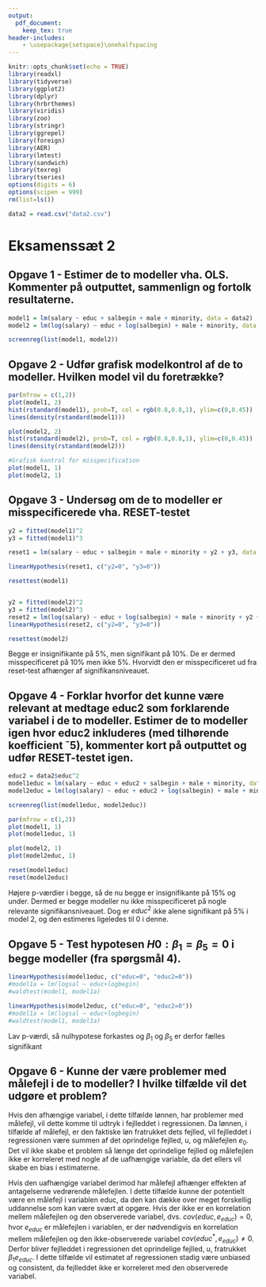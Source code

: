 ```yaml
---
output: 
  pdf_document:
    keep_tex: true
header-includes:
    - \usepackage{setspace}\onehalfspacing
---
```


```r
knitr::opts_chunk$set(echo = TRUE)
library(readxl)
library(tidyverse)
library(ggplot2)
library(dplyr)
library(hrbrthemes)
library(viridis)
library(zoo)
library(stringr)
library(ggrepel)
library(foreign)
library(AER)
library(lmtest)
library(sandwich)
library(texreg)
library(tseries)
options(digits = 6)
options(scipen = 999)
rm(list=ls())
```

```r
data2 = read.csv("data2.csv")
```


# Eksamenssæt 2

## Opgave 1 - Estimer de to modeller vha. OLS. Kommenter på outputtet, sammenlign og fortolk resultaterne.
```r
model1 = lm(salary ~ educ + salbegin + male + minority, data = data2)
model2 = lm(log(salary) ~ educ + log(salbegin) + male + minority, data = data2)

screenreg(list(model1, model2))
```


## Opgave 2 - Udfør grafisk modelkontrol af de to modeller. Hvilken model vil du foretrække?
```r
par(mfrow = c(1,2))
plot(model1, 2)
hist(rstandard(model1), prob=T, col = rgb(0.8,0.8,1), ylim=c(0,0.45))
lines(density(rstandard(model1)))

plot(model2, 2)
hist(rstandard(model2), prob=T, col = rgb(0.8,0.8,1), ylim=c(0,0.45))
lines(density(rstandard(model2)))

#Grafisk kontrol for misspecification
plot(model1, 1)
plot(model2, 1)
```


## Opgave 3 - Undersøg om de to modeller er misspecificerede vha. RESET-testet
```r
y2 = fitted(model1)^2
y3 = fitted(model1)^3

reset1 = lm(salary ~ educ + salbegin + male + minority + y2 + y3, data = data2)

linearHypothesis(reset1, c("y2=0", "y3=0"))

resettest(model1)


y2 = fitted(model2)^2
y3 = fitted(model2)^3
reset2 = lm(log(salary) ~ educ + log(salbegin) + male + minority + y2 + y3, data = data2)
linearHypothesis(reset2, c("y2=0", "y3=0"))

resettest(model2)
```
Begge er insignifikante på 5%, men signifikant på 10%. De er dermed misspecificeret på 10% men ikke 5%. Hvorvidt den er misspecificeret ud fra reset-test afhænger af signifikansniveauet.

## Opgave 4 - Forklar hvorfor det kunne være relevant at medtage educ2 som forklarende variabel i de to modeller. Estimer de to modeller igen hvor educ2 inkluderes (med tilhørende koefficient ¯5), kommenter kort på outputtet og udfør RESET-testet igen.
```r
educ2 = data2$educ^2
model1educ = lm(salary ~ educ + educ2 + salbegin + male + minority, data = data2)
model2educ = lm(log(salary) ~ educ + educ2 + log(salbegin) + male + minority, data = data2)

screenreg(list(model1educ, model2educ))

par(mfrow = c(1,2))
plot(model1, 1)
plot(model1educ, 1)

plot(model2, 1)
plot(model2educ, 1)

reset(model1educ)
reset(model2educ)
```
Højere p-værdier i begge, så de nu begge er insignifikante på 15% og under. Dermed er begge modeller nu ikke misspecificeret på nogle relevante signifikansniveauet. Dog er $educ^2$ ikke alene signifikant på 5% i model 2, og den estimeres ligeledes til 0 i denne.

## Opgave 5 - Test hypotesen $H0 : \beta_1 = \beta_5 = 0$ i begge modeller (fra spørgsmål 4).
```r
linearHypothesis(model1educ, c("educ=0", "educ2=0"))
#model1a = lm(logsal ~ educ+logbegin)
#waldtest(model1, model1a)

linearHypothesis(model2educ, c("educ=0", "educ2=0"))
#model1a = lm(logsal ~ educ+logbegin)
#waldtest(model1, model1a)
```
Lav p-værdi, så nulhypotese forkastes og $\beta_1$ og $\beta_5$ er derfor fælles signifikant

## Opgave 6 - Kunne der være problemer med målefejl i de to modeller? I hvilke tilfælde vil det udgøre et problem?
Hvis den afhængige variabel, i dette tilfælde lønnen, har problemer med målefejl, vil dette komme til udtryk i fejlleddet i regressionen. Da lønnen, i tilfælde af målefejl, er den faktiske løn fratrukket dets fejlled, vil fejlleddet i regressionen være summen af det oprindelige fejlled, u, og målefejlen $e_0$. Det vil ikke skabe et problem så længe det oprindelige fejlled og målefejlen ikke er korreleret med nogle af de uafhængige variable, da det ellers vil skabe en bias i estimaterne.

Hvis den uafhængige variabel derimod har målefejl afhænger effekten af antagelserne vedrørende målefejlen. I dette tilfælde kunne der potentielt være en målefejl i variablen educ, da den kan dække over meget forskellig uddannelse som kan være svært at opgøre.
Hvis der ikke er en korrelation mellem målefejlen og den observerede variabel, dvs. $cov(educ,e_{educ}) = 0$, hvor $e_{educ}$ er målefejlen i variablen, er der nødvendigvis en korrelation mellem målefejlen og den ikke-observerede variabel $cov(educ^*,e_{educ}) \neq 0$. Derfor bliver fejlleddet i regressionen det oprindelige fejlled, u, fratrukket $\beta_1e_{educ}$. I dette tilfælde vil estimatet af regressionen stadig være unbiased og consistent, da fejlleddet ikke er korreleret med den observerede variabel.